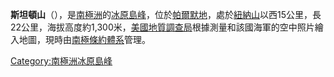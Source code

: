 {{coord|75|17|S|73|12|W|display=title}}

'''斯坦頓山'''（{{lang-en|Stanton Hills}}），是[[南極洲|南極洲]]的[[冰原島峰|冰原島峰]]，位於[[帕爾默地|帕爾默地]]，處於[[紐納山|紐納山]]以西15公里，長22公里，海拔高度約1,300米，[[美國地質調查局|美國地質調查局]]根據測量和該國海軍的空中照片繪入地圖，現時由[[南極條約體系|南極條約體系]]管理。

{{Antarctica-geo-stub}}
[[Category:南極洲冰原島峰|Category:南極洲冰原島峰]]